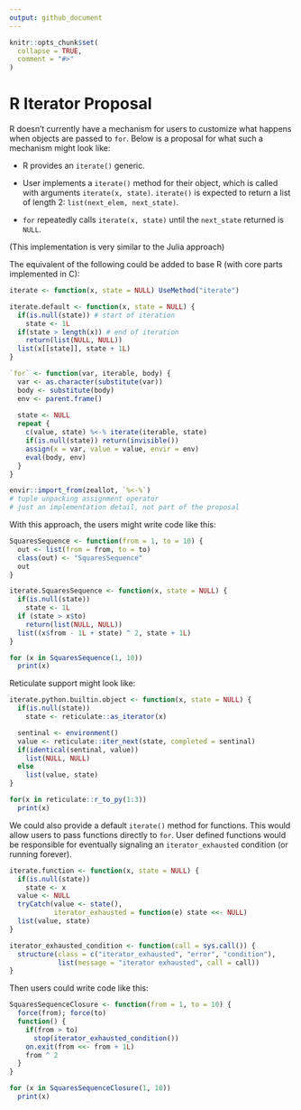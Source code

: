 ```yaml
---
output: github_document
---
```


<!-- README.md is generated from README.Rmd. Please edit that file -->

```r
knitr::opts_chunk$set(
  collapse = TRUE,
  comment = "#>"
)
```

# R Iterator Proposal

R doesn't currently have a mechanism for users to customize what happens
when objects are passed to `for`. Below is a proposal for what such a
mechanism might look like:

-   R provides an `iterate()` generic.

-   User implements a `iterate()` method for their object, which is
    called with arguments `iterate(x, state)`. `iterate()` is expected
    to return a list of length 2: `list(next_elem, next_state)`.

-   `for` repeatedly calls `iterate(x, state)` until the `next_state`
    returned is `NULL`.

(This implementation is very similar to the Julia approach)

The equivalent of the following could be added to base R (with core
parts implemented in C):

```r
iterate <- function(x, state = NULL) UseMethod("iterate")

iterate.default <- function(x, state = NULL) {
  if(is.null(state)) # start of iteration
    state <- 1L
  if(state > length(x)) # end of iteration
    return(list(NULL, NULL)) 
  list(x[[state]], state + 1L)
}

`for` <- function(var, iterable, body) {
  var <- as.character(substitute(var))
  body <- substitute(body)
  env <- parent.frame()
  
  state <- NULL
  repeat {
    c(value, state) %<-% iterate(iterable, state)
    if(is.null(state)) return(invisible())
    assign(x = var, value = value, envir = env)
    eval(body, env)
  }
}

envir::import_from(zeallot, `%<-%`) 
# tuple unpacking assignment operator
# just an implementation detail, not part of the proposal
```

With this approach, the users might write code like this:

```r
SquaresSequence <- function(from = 1, to = 10) {
  out <- list(from = from, to = to)
  class(out) <- "SquaresSequence"
  out
}

iterate.SquaresSequence <- function(x, state = NULL) {
  if(is.null(state))
    state <- 1L
  if (state > x$to)
    return(list(NULL, NULL))
  list((x$from - 1L + state) ^ 2, state + 1L)
}

for (x in SquaresSequence(1, 10))
  print(x)
```

Reticulate support might look like:

```r
iterate.python.builtin.object <- function(x, state = NULL) {
  if(is.null(state))
    state <- reticulate::as_iterator(x)

  sentinal <- environment()
  value <- reticulate::iter_next(state, completed = sentinal)
  if(identical(sentinal, value))
    list(NULL, NULL)
  else
    list(value, state)
}

for(x in reticulate::r_to_py(1:3))
  print(x)
```

We could also provide a default `iterate()` method for functions. This
would allow users to pass functions directly to `for`. User defined
functions would be responsible for eventually signaling an
`iterator_exhausted` condition (or running forever).

```r
iterate.function <- function(x, state = NULL) {
  if(is.null(state))
    state <- x
  value <- NULL
  tryCatch(value <- state(),
           iterator_exhausted = function(e) state <<- NULL)
  list(value, state)
}

iterator_exhausted_condition <- function(call = sys.call()) {
  structure(class = c("iterator_exhausted", "error", "condition"),
            list(message = "iterator exhausted", call = call))
}
```

Then users could write code like this:

```r
SquaresSequenceClosure <- function(from = 1, to = 10) {
  force(from); force(to)
  function() {
    if(from > to)
      stop(iterator_exhausted_condition())
    on.exit(from <<- from + 1L)
    from ^ 2
  }
}

for (x in SquaresSequenceClosure(1, 10))
  print(x)
```

